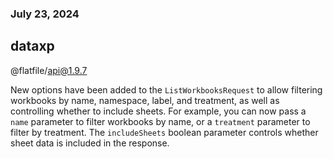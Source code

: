 ### July 23, 2024
## dataxp

@flatfile/api@1.9.7

New options have been added to the `ListWorkbooksRequest` to allow filtering workbooks by name, namespace, label, and treatment, as well as controlling whether to include sheets. For example, you can now pass a `name` parameter to filter workbooks by name, or a `treatment` parameter to filter by treatment. The `includeSheets` boolean parameter controls whether sheet data is included in the response.